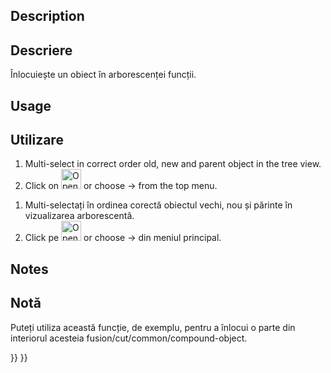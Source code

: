 <languages/>

<div lang="en" dir="ltr" class="mw-content-ltr">
{{Docnav
|
|[[OpenSCAD_RemoveSubtree|Remove Subtree]]
|[[OpenSCAD_Workbench|OpenSCAD]]
|IconL=
|IconR=OpenSCAD_RemoveSubtree.svg
|IconC=Workbench_OpenSCAD.svg
}}
</div>

<div class="mw-translate-fuzzy">
{{GuiCommand|Name=OpenSCAD ReplaceObject‏‎ |MenuLocation=OpenSCAD → ReplaceObject‏‎||Workbenches=[[OpenSCAD Workbench|OpenSCAD]]|Shortcut=none|SeeAlso=---}}
</div>

<div lang="en" dir="ltr" class="mw-content-ltr">
==Description==
</div> 

<div class="mw-translate-fuzzy">
==Descriere==
Înlocuiește un obiect în arborescenței funcții.
</div>

<div lang="en" dir="ltr" class="mw-content-ltr">
==Usage==
</div> 

<div class="mw-translate-fuzzy">
==Utilizare==
#Multi-select in correct order old, new and parent object in the tree view.
#Click on [[Image:OpenSCAD_ReplaceObject.png|32px]] or choose {{KEY| OpenSCAD}}  →  {{KEY|[[Image:OpenSCAD_ReplaceObject.png|32px]] Replace Object}}  from the top menu.

# Multi-selectați în ordinea corectă obiectul vechi, nou și părinte în vizualizarea arborescentă.
#Click pe [[Image:OpenSCAD_ReplaceObject.png|32px]] or choose {{KEY| OpenSCAD}}  →  {{KEY|[[Image:OpenSCAD_ReplaceObject.png|32px]] Replace Object}}  din meniul principal.
</div>

<div lang="en" dir="ltr" class="mw-content-ltr">
==Notes==
</div> 

<div class="mw-translate-fuzzy">
==Notă==
Puteți utiliza această funcție, de exemplu, pentru a înlocui o parte din interiorul acesteia fusion/cut/common/compound-object.
<br />
</div>


<div lang="en" dir="ltr" class="mw-content-ltr">
{{Docnav
|
|[[OpenSCAD_RemoveSubtree|Remove Subtree]]
|[[OpenSCAD_Workbench|OpenSCAD]]
|IconL=
|IconR=OpenSCAD_RemoveSubtree.svg
|IconC=Workbench_OpenSCAD.svg
}}
</div>

{{OpenSCAD_Tools_navi{{#translation:}}}}
{{Userdocnavi{{#translation:}}}}
